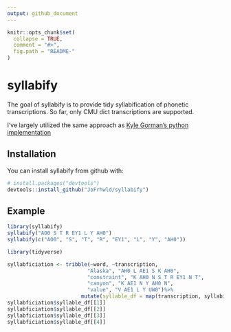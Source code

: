 ```yaml
---
output: github_document
---
```


<!-- README.md is generated from README.Rmd. Please edit that file -->

```r
knitr::opts_chunk$set(
  collapse = TRUE,
  comment = "#>",
  fig.path = "README-"
)
```

# syllabify

The goal of syllabify is to provide tidy syllabification of phonetic transcriptions. So far, only CMU dict transcriptions are supported.

I've largely utilized the same approach as [Kyle Gorman's python implementation](https://github.com/kylebgorman/syllabify)

## Installation

You can install syllabify from github with:

```r
# install.packages("devtools")
devtools::install_github("JoFrhwld/syllabify")
```

## Example


```r
library(syllabify)
syllabify("AO0 S T R EY1 L Y AH0")
syllabify(c("AO0", "S", "T", "R", "EY1", "L", "Y", "AH0"))
```


```r
library(tidyverse)

syllabficiation <- tribble(~word, ~transcription,
                          "Alaska", "AH0 L AE1 S K AH0",
                          "constraint", "K AH0 N S T R EY1 N T",
                          "canyon", "K AE1 N Y AH0 N",
                          "value", "V AE1 L Y UW0")%>%
                        mutate(syllable_df = map(transcription, syllabify))
syllabficiation$syllable_df[[1]]
syllabficiation$syllable_df[[2]]
syllabficiation$syllable_df[[3]]
syllabficiation$syllable_df[[4]]
```



